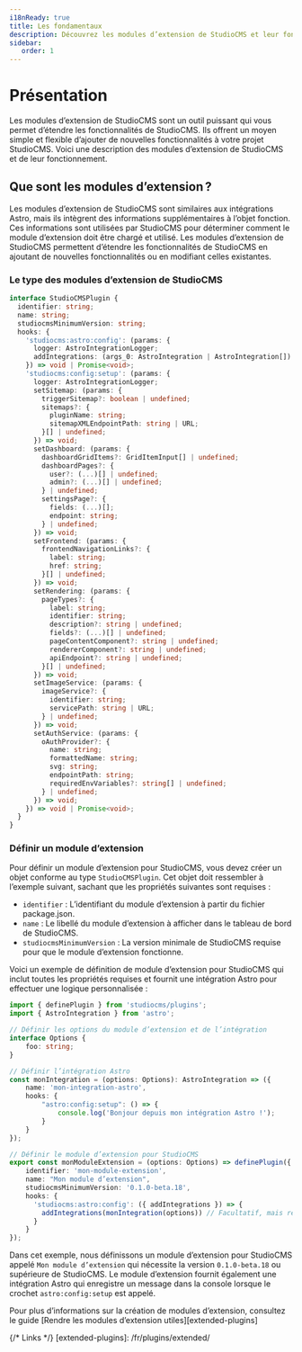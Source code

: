 ```yaml
---
i18nReady: true
title: Les fondamentaux
description: Découvrez les modules d’extension de StudioCMS et leur fonctionnement.
sidebar:
   order: 1
---
```



# Présentation

Les modules d’extension de StudioCMS sont un outil puissant qui vous permet d’étendre les fonctionnalités de StudioCMS. Ils offrent un moyen simple et flexible d’ajouter de nouvelles fonctionnalités à votre projet StudioCMS. Voici une description des modules d’extension de StudioCMS et de leur fonctionnement.

## Que sont les modules d’extension ?

Les modules d’extension de StudioCMS sont similaires aux intégrations Astro, mais ils intègrent des informations supplémentaires à l’objet fonction. Ces informations sont utilisées par StudioCMS pour déterminer comment le module d’extension doit être chargé et utilisé. Les modules d’extension de StudioCMS permettent d’étendre les fonctionnalités de StudioCMS en ajoutant de nouvelles fonctionnalités ou en modifiant celles existantes.

### Le type des modules d’extension de StudioCMS

```ts
interface StudioCMSPlugin {
  identifier: string;
  name: string;
  studiocmsMinimumVersion: string;
  hooks: {
    'studiocms:astro:config': (params: {
      logger: AstroIntegrationLogger;
      addIntegrations: (args_0: AstroIntegration | AstroIntegration[]) => void;
    }) => void | Promise<void>;
    'studiocms:config:setup': (params: {
      logger: AstroIntegrationLogger;
      setSitemap: (params: {
        triggerSitemap?: boolean | undefined;
        sitemaps?: {
          pluginName: string;
          sitemapXMLEndpointPath: string | URL;
        }[] | undefined;
      }) => void;
      setDashboard: (params: {
        dashboardGridItems?: GridItemInput[] | undefined;
        dashboardPages?: {
          user?: (...)[] | undefined;
          admin?: (...)[] | undefined;
        } | undefined;
        settingsPage?: {
          fields: (...)[];
          endpoint: string;
        } | undefined;
      }) => void;
      setFrontend: (params: {
        frontendNavigationLinks?: {
          label: string;
          href: string;
        }[] | undefined;
      }) => void;
      setRendering: (params: {
        pageTypes?: {
          label: string;
          identifier: string;
          description?: string | undefined;
          fields?: (...)[] | undefined;
          pageContentComponent?: string | undefined;
          rendererComponent?: string | undefined;
          apiEndpoint?: string | undefined;
        }[] | undefined;
      }) => void;
      setImageService: (params: {
        imageService?: {
          identifier: string;
          servicePath: string | URL;
        } | undefined;
      }) => void;
      setAuthService: (params: {
        oAuthProvider?: {
          name: string;
          formattedName: string;
          svg: string;
          endpointPath: string;
          requiredEnvVariables?: string[] | undefined;
        } | undefined;
      }) => void;
    }) => void | Promise<void>;
  }
}
```

### Définir un module d’extension

Pour définir un module d’extension pour StudioCMS, vous devez créer un objet conforme au type `StudioCMSPlugin`. Cet objet doit ressembler à l’exemple suivant, sachant que les propriétés suivantes sont requises :

- `identifier` : L’identifiant du module d’extension à partir du fichier package.json.
- `name` : Le libellé du module d’extension à afficher dans le tableau de bord de StudioCMS.
- `studiocmsMinimumVersion` : La version minimale de StudioCMS requise pour que le module d’extension fonctionne.

Voici un exemple de définition de module d’extension pour StudioCMS qui inclut toutes les propriétés requises et fournit une intégration Astro pour effectuer une logique personnalisée :

```ts twoslash title="mon-module-extension.ts"
import { definePlugin } from 'studiocms/plugins';
import { AstroIntegration } from 'astro';

// Définir les options du module d’extension et de l’intégration
interface Options {
    foo: string;
}

// Définir l’intégration Astro
const monIntegration = (options: Options): AstroIntegration => ({
    name: 'mon-integration-astro',
    hooks: {
        "astro:config:setup": () => {
            console.log('Bonjour depuis mon intégration Astro !');
        }
    }
});

// Définir le module d’extension pour StudioCMS
export const monModuleExtension = (options: Options) => definePlugin({
    identifier: 'mon-module-extension',
    name: "Mon module d’extension",
    studiocmsMinimumVersion: '0.1.0-beta.18',
    hooks: {
      'studiocms:astro:config': ({ addIntegrations }) => {
        addIntegrations(monIntegration(options)) // Facultatif, mais recommandé
      }
    }
});
```

Dans cet exemple, nous définissons un module d’extension pour StudioCMS appelé `Mon module d’extension` qui nécessite la version `0.1.0-beta.18` ou supérieure de StudioCMS. Le module d’extension fournit également une intégration Astro qui enregistre un message dans la console lorsque le crochet `astro:config:setup` est appelé.

<ReadMore>Pour plus d’informations sur la création de modules d’extension, consultez le guide [Rendre les modules d’extension utiles][extended-plugins]</ReadMore>

{/* Links */}
[extended-plugins]: /fr/plugins/extended/

